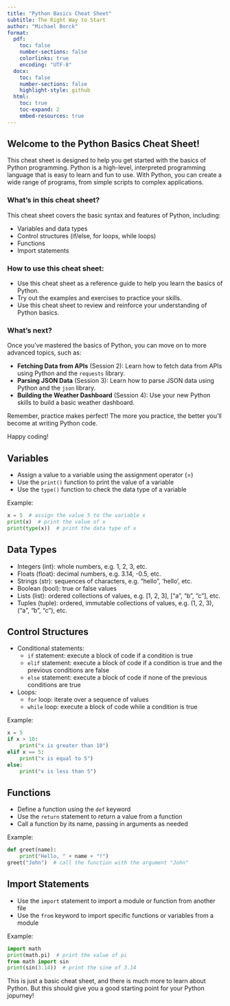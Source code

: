 ```yaml
---
title: "Python Basics Cheat Sheet"
subtitle: The Right Way to Start
author: "Michael Borck"
format:
  pdf:
    toc: false
    number-sections: false
    colorlinks: true
    encoding: "UTF-8"
  docx:
    toc: false
    number-sections: false
    highlight-style: github
  html:
    toc: true
    toc-expand: 2
    embed-resources: true
---
```


## Welcome to the Python Basics Cheat Sheet!

This cheat sheet is designed to help you get started with the basics of Python programming. Python is a high-level, interpreted programming language that is easy to learn and fun to use. With Python, you can create a wide range of programs, from simple scripts to complex applications.

### What's in this cheat sheet?

This cheat sheet covers the basic syntax and features of Python, including:

* Variables and data types
* Control structures (if/else, for loops, while loops)
* Functions
* Import statements

### How to use this cheat sheet:

* Use this cheat sheet as a reference guide to help you learn the basics of Python.
* Try out the examples and exercises to practice your skills.
* Use this cheat sheet to review and reinforce your understanding of Python basics.

### What's next?

Once you've mastered the basics of Python, you can move on to more advanced topics, such as:

* **Fetching Data from APIs** (Session 2): Learn how to fetch data from APIs using Python and the `requests` library.
* **Parsing JSON Data** (Session 3): Learn how to parse JSON data using Python and the `json` library.
* **Building the Weather Dashboard** (Session 4): Use your new Python skills to build a basic weather dashboard.

Remember, practice makes perfect! The more you practice, the better you'll become at writing Python code.

Happy coding!

## Variables

* Assign a value to a variable using the assignment operator (=)
* Use the `print()` function to print the value of a variable
* Use the `type()` function to check the data type of a variable

Example:
```python
x = 5  # assign the value 5 to the variable x
print(x)  # print the value of x
print(type(x))  # print the data type of x
```

## Data Types

* Integers (int): whole numbers, e.g. 1, 2, 3, etc.
* Floats (float): decimal numbers, e.g. 3.14, -0.5, etc.
* Strings (str): sequences of characters, e.g. "hello", 'hello', etc.
* Boolean (bool): true or false values
* Lists (list): ordered collections of values, e.g. [1, 2, 3], ["a", "b", "c"], etc.
* Tuples (tuple): ordered, immutable collections of values, e.g. (1, 2, 3), ("a", "b", "c"), etc.

## Control Structures

* Conditional statements:
	+ `if` statement: execute a block of code if a condition is true
	+ `elif` statement: execute a block of code if a condition is true and the previous conditions are false
	+ `else` statement: execute a block of code if none of the previous conditions are true
* Loops:
	+ `for` loop: iterate over a sequence of values
	+ `while` loop: execute a block of code while a condition is true

Example:
```python
x = 5
if x > 10:
    print("x is greater than 10")
elif x == 5:
    print("x is equal to 5")
else:
    print("x is less than 5")
```

## Functions

* Define a function using the `def` keyword
* Use the `return` statement to return a value from a function
* Call a function by its name, passing in arguments as needed

Example:
```python
def greet(name):
    print("Hello, " + name + "!")
greet("John")  # call the function with the argument "John"
```

## Import Statements

* Use the `import` statement to import a module or function from another file
* Use the `from` keyword to import specific functions or variables from a module

Example:
```python
import math
print(math.pi)  # print the value of pi
from math import sin
print(sin(3.14))  # print the sine of 3.14
```

This is just a basic cheat sheet, and there is much more to learn about Python. But this should give you a good starting point for your Python jopurney!
